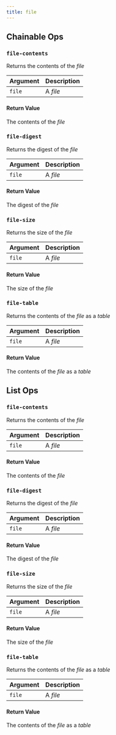```yaml
---
title: file
---
```

## Chainable Ops
<h3 id="file-contents"><code>file-contents</code></h3>

Returns the contents of the _file_

| Argument | Description |
| :--- | :--- |
| `file` | A _file_ |

#### Return Value
The contents of the _file_

<h3 id="file-digest"><code>file-digest</code></h3>

Returns the digest of the _file_

| Argument | Description |
| :--- | :--- |
| `file` | A _file_ |

#### Return Value
The digest of the _file_

<h3 id="file-size"><code>file-size</code></h3>

Returns the size of the _file_

| Argument | Description |
| :--- | :--- |
| `file` | A _file_ |

#### Return Value
The size of the _file_

<h3 id="file-table"><code>file-table</code></h3>

Returns the contents of the _file_ as a _table_

| Argument | Description |
| :--- | :--- |
| `file` | A _file_ |

#### Return Value
The contents of the _file_ as a _table_


## List Ops
<h3 id="file-contents"><code>file-contents</code></h3>

Returns the contents of the _file_

| Argument | Description |
| :--- | :--- |
| `file` | A _file_ |

#### Return Value
The contents of the _file_

<h3 id="file-digest"><code>file-digest</code></h3>

Returns the digest of the _file_

| Argument | Description |
| :--- | :--- |
| `file` | A _file_ |

#### Return Value
The digest of the _file_

<h3 id="file-size"><code>file-size</code></h3>

Returns the size of the _file_

| Argument | Description |
| :--- | :--- |
| `file` | A _file_ |

#### Return Value
The size of the _file_

<h3 id="file-table"><code>file-table</code></h3>

Returns the contents of the _file_ as a _table_

| Argument | Description |
| :--- | :--- |
| `file` | A _file_ |

#### Return Value
The contents of the _file_ as a _table_

